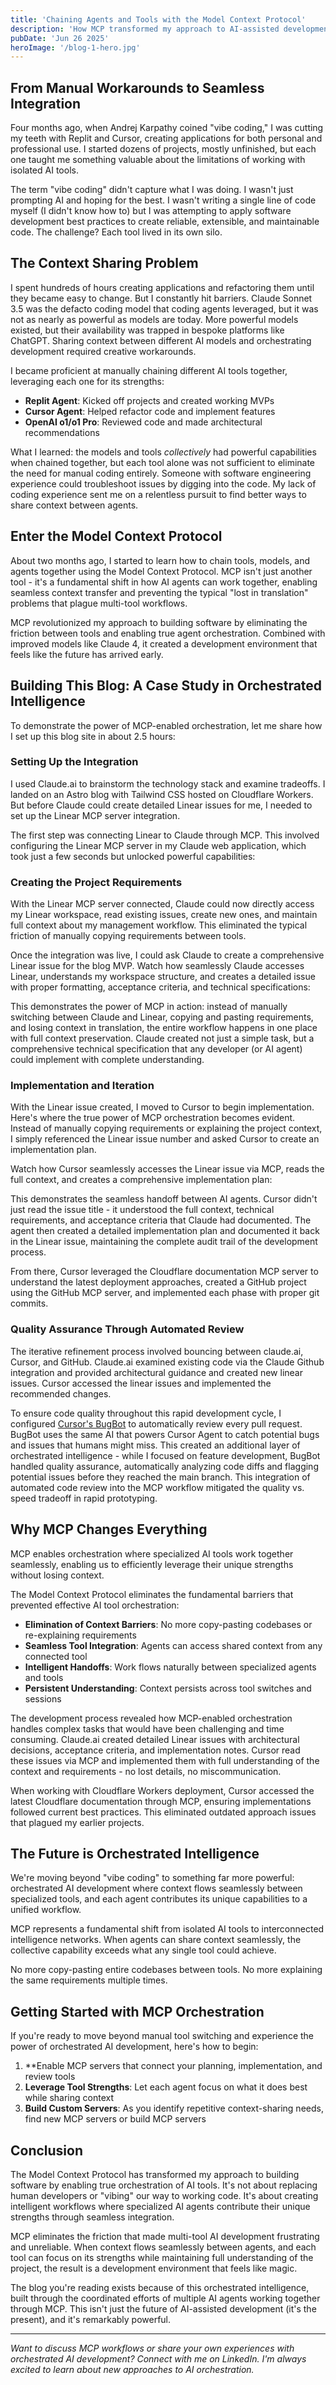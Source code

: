 ```yaml
---
title: 'Chaining Agents and Tools with the Model Context Protocol'
description: 'How MCP transformed my approach to AI-assisted development by enabling seamless context sharing between specialized AI tools, moving beyond manual copy-paste workflows to true agent orchestration.'
pubDate: 'Jun 26 2025'
heroImage: '/blog-1-hero.jpg'
---
```


## From Manual Workarounds to Seamless Integration

Four months ago, when Andrej Karpathy coined "vibe coding," I was cutting my teeth with Replit and Cursor, creating applications for both personal and professional use. I started dozens of projects, mostly unfinished, but each one taught me something valuable about the limitations of working with isolated AI tools.

<XEmbed 
  url="https://x.com/karpathy/status/1886192184808149383"
  theme="light"
  maxwidth={500}
  align="center"
/>

The term "vibe coding" didn't capture what I was doing. I wasn't just prompting AI and hoping for the best. I wasn't writing a single line of code myself (I didn't know how to) but I was attempting to apply software development best practices to create reliable, extensible, and maintainable code. The challenge? Each tool lived in its own silo.

## The Context Sharing Problem

I spent hundreds of hours creating applications and refactoring them until they became easy to change. But I constantly hit barriers. Claude Sonnet 3.5 was the defacto coding model that coding agents leveraged, but it was not as nearly as powerful as models are today. More powerful models existed, but their availability was trapped in bespoke platforms like ChatGPT. Sharing context between different AI models and orchestrating development required creative workarounds.

I became proficient at manually chaining different AI tools together, leveraging each one for its strengths:
- **Replit Agent**: Kicked off projects and created working MVPs  
- **Cursor Agent**: Helped refactor code and implement features
- **OpenAI o1/o1 Pro**: Reviewed code and made architectural recommendations

What I learned: the models and tools *collectively* had powerful capabilities when chained together, but each tool alone was not sufficient to eliminate the need for manual coding entirely. Someone with software engineering experience could troubleshoot issues by digging into the code. My lack of coding experience sent me on a relentless pursuit to find better ways to share context between agents.

## Enter the Model Context Protocol

About two months ago, I started to learn how to chain tools, models, and agents together using the Model Context Protocol. MCP isn't just another tool - it's a fundamental shift in how AI agents can work together, enabling seamless context transfer and preventing the typical "lost in translation" problems that plague multi-tool workflows.

MCP revolutionized my approach to building software by eliminating the friction between tools and enabling true agent orchestration. Combined with improved models like Claude 4, it created a development environment that feels like the future has arrived early.

## Building This Blog: A Case Study in Orchestrated Intelligence

To demonstrate the power of MCP-enabled orchestration, let me share how I set up this blog site in about 2.5 hours:

### Setting Up the Integration

I used Claude.ai to brainstorm the technology stack and examine tradeoffs. I landed on an Astro blog with Tailwind CSS hosted on Cloudflare Workers. But before Claude could create detailed Linear issues for me, I needed to set up the Linear MCP server integration.

The first step was connecting Linear to Claude through MCP. This involved configuring the Linear MCP server in my Claude web application, which took just a few seconds but unlocked powerful capabilities:

<SimpleVideo 
  src="https://blog-assets.mikec.ai/linear-mcp-setup.mp4"
  title="Setting Up Linear MCP Integration"
/>

### Creating the Project Requirements

With the Linear MCP server connected, Claude could now directly access my Linear workspace, read existing issues, create new ones, and maintain full context about my management workflow. This eliminated the typical friction of manually copying requirements between tools.

Once the integration was live, I could ask Claude to create a comprehensive Linear issue for the blog MVP. Watch how seamlessly Claude accesses Linear, understands my workspace structure, and creates a detailed issue with proper formatting, acceptance criteria, and technical specifications:

<SimpleVideo 
  src="https://blog-assets.mikec.ai/claude-issue-creation.mp4"
  title="Creating Linear Issue in Claude.ai"
/>

This demonstrates the power of MCP in action: instead of manually switching between Claude and Linear, copying and pasting requirements, and losing context in translation, the entire workflow happens in one place with full context preservation. Claude created not just a simple task, but a comprehensive technical specification that any developer (or AI agent) could implement with complete understanding.

### Implementation and Iteration

With the Linear issue created, I moved to Cursor to begin implementation. Here's where the true power of MCP orchestration becomes evident. Instead of manually copying requirements or explaining the project context, I simply referenced the Linear issue number and asked Cursor to create an implementation plan.

Watch how Cursor seamlessly accesses the Linear issue via MCP, reads the full context, and creates a comprehensive implementation plan:

<SimpleVideo 
  src="https://blog-assets.mikec.ai/mcp-blog-cursor-plan-creation.mp4"
  title="Cursor Creating Implementation Plan from Linear Issue"
/>

This demonstrates the seamless handoff between AI agents. Cursor didn't just read the issue title - it understood the full context, technical requirements, and acceptance criteria that Claude had documented. The agent then created a detailed implementation plan and documented it back in the Linear issue, maintaining the complete audit trail of the development process.

From there, Cursor leveraged the Cloudflare documentation MCP server to understand the latest deployment approaches, created a GitHub project using the GitHub MCP server, and implemented each phase with proper git commits.

### Quality Assurance Through Automated Review

The iterative refinement process involved bouncing between claude.ai, Cursor, and GitHub. Claude.ai examined existing code via the Claude Github integration and provided architectural guidance and created new linear issues. Cursor accessed the linear issues and implemented the recommended changes. 

To ensure code quality throughout this rapid development cycle, I configured [Cursor's BugBot](https://docs.cursor.com/bugbot) to automatically review every pull request. BugBot uses the same AI that powers Cursor Agent to catch potential bugs and issues that humans might miss. This created an additional layer of orchestrated intelligence - while I focused on feature development, BugBot handled quality assurance, automatically analyzing code diffs and flagging potential issues before they reached the main branch. This integration of automated code review into the MCP workflow mitigated the quality vs. speed tradeoff in rapid prototyping.

## Why MCP Changes Everything

MCP enables orchestration where specialized AI tools work together seamlessly, enabling us to efficiently leverage their unique strengths without losing context.

The Model Context Protocol eliminates the fundamental barriers that prevented effective AI tool orchestration:

- **Elimination of Context Barriers**: No more copy-pasting codebases or re-explaining requirements
- **Seamless Tool Integration**: Agents can access shared context from any connected tool  
- **Intelligent Handoffs**: Work flows naturally between specialized agents and tools
- **Persistent Understanding**: Context persists across tool switches and sessions

The development process revealed how MCP-enabled orchestration handles complex tasks that would have been challenging and time consuming. Claude.ai created detailed Linear issues with architectural decisions, acceptance criteria, and implementation notes. Cursor read these issues via MCP and implemented them with full understanding of the context and requirements - no lost details, no miscommunication.

When working with Cloudflare Workers deployment, Cursor accessed the latest Cloudflare documentation through MCP, ensuring implementations followed current best practices. This eliminated outdated approach issues that plagued my earlier projects.

## The Future is Orchestrated Intelligence

We're moving beyond "vibe coding" to something far more powerful: orchestrated AI development where context flows seamlessly between specialized tools, and each agent contributes its unique capabilities to a unified workflow.

MCP represents a fundamental shift from isolated AI tools to interconnected intelligence networks. When agents can share context seamlessly, the collective capability exceeds what any single tool could achieve.

No more copy-pasting entire codebases between tools. No more explaining the same requirements multiple times.
## Getting Started with MCP Orchestration

If you're ready to move beyond manual tool switching and experience the power of orchestrated AI development, here's how to begin:

1. **Enable MCP servers that connect your planning, implementation, and review tools
2. **Leverage Tool Strengths**: Let each agent focus on what it does best while sharing context
3. **Build Custom Servers**: As you identify repetitive context-sharing needs, find new MCP servers or build MCP servers

## Conclusion

The Model Context Protocol has transformed my approach to building software by enabling true orchestration of AI tools. It's not about replacing human developers or "vibing" our way to working code. It's about creating intelligent workflows where specialized AI agents contribute their unique strengths through seamless integration.

MCP eliminates the friction that made multi-tool AI development frustrating and unreliable. When context flows seamlessly between agents, and each tool can focus on its strengths while maintaining full understanding of the project, the result is a development environment that feels like magic.

The blog you're reading exists because of this orchestrated intelligence, built through the coordinated efforts of multiple AI agents working together through MCP. This isn't just the future of AI-assisted development (it's the present), and it's remarkably powerful.

<ResourceCard
  title="Model Context Protocol Documentation"
  url="https://modelcontextprotocol.io/"
  description="The official MCP documentation with implementation guides and server examples."
  type="docs"
  author="Anthropic"
/>

<ResourceCard
  title="Cloudflare MCP Servers"
  url="https://developers.cloudflare.com/agents/model-context-protocol/mcp-servers-for-cloudflare/"
  description="Official MCP servers for Cloudflare services including Workers, R2, D1, and more."
  type="tool"
  author="Cloudflare"
/>

---

*Want to discuss MCP workflows or share your own experiences with orchestrated AI development? Connect with me on LinkedIn. I'm always excited to learn about new approaches to AI orchestration.*
